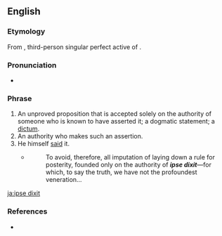 ==English==

===Etymology===
From {{etyl|la}} {{term|ipse||himself|lang=la}} {{term|dixit|dīxit|he said|lang=la}}, third-person singular perfect active of {{term|dico|dīcō|say, speak|lang=la}}.

===Pronunciation===
* {{a|UK}} {{IPA|/ˈɪp.sɪ ˈdɪk.sɪt/}}

===Phrase===
{{infl|en|phrase|head=[[ipse]] [[dixit]]}}

# An unproved proposition that is accepted solely on the authority of someone who is known to have asserted it; a dogmatic statement; a [[dictum]].
# An authority who makes such an assertion.
# He himself [[said]] it.
#* {{RQ:Fielding Tom Jones|V|i}}
#*: To avoid, therefore, all imputation of laying down a rule for posterity, founded only on the authority of '''''ipse dixit'''''—for which, to say the truth, we have not the profoundest veneration...

[[ja:ipse dixit]]

===References===
* {{R:OED2}}